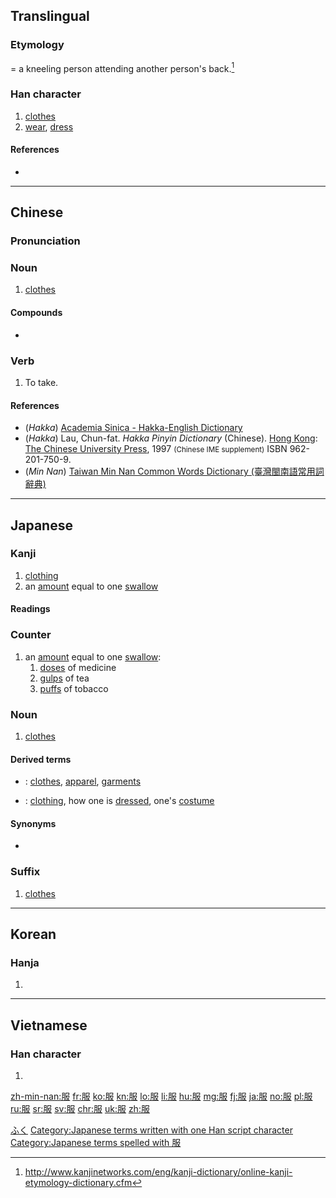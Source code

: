 ==Translingual==
{{stroke order}}

===Etymology===
{{Han compound|ls=ic|卩|又|⺼|t1=kneeling person|t2=spread hands|t3=person's back}} = a kneeling person attending another person's back.<ref>http://www.kanjinetworks.com/eng/kanji-dictionary/online-kanji-etymology-dictionary.cfm</ref>

===Han character===
{{Han char|rn=74|rad=月|as=04|sn=8|four=77247|canj=BSLE|ids=⿰月𠬝}}

# [[clothes]]
# [[wear]], [[dress]]

====References====
<references/>
* {{Han ref|kx=0505.020|dkj=14345|dj=0883.140|hdz=32053.070|uh=670D|ud=26381|bh=AA41|bd=43585}}

----

==Chinese==
{{zh-forms}}

===Pronunciation===
{{zh-pron
|m=fú,fù,bì
|c=fuk6
|h=pfs=fu̍k;hpy=fug6
|mn=ho̍k
|w=
|mc=y
|oc=y
|ma=|ma2=
|cat=n,v
}}

===Noun===
{{zh-noun}}

# [[clothes]]

====Compounds====
* {{zh-l|衣服}}

===Verb===
{{zh-verb}}

# To take.

====References====
* (''Hakka'') [http://minhakka.ling.sinica.edu.tw/bkg/hakyin/search.php?DETAIL=1&LIMIT=id=6423&dbname=su_tian_1&graph=2 Academia Sinica - Hakka-English Dictionary]
* (''Hakka'') Lau, Chun-fat. ''Hakka Pinyin Dictionary'' (Chinese). [[Hong Kong]]: [[w:Chinese University of Hong Kong|The Chinese University Press]], 1997 <small>(Chinese IME supplement)</small> ISBN 962-201-750-9.
* (''Min Nan'') [http://twblg.dict.edu.tw/holodict_new/result_detail.jsp?n_no=4200&curpage=1&sample=%E6%9C%8D&radiobutton=1&querytarget=1&limit=20&pagenum=2&rowcount=21 Taiwan Min Nan Common Words Dictionary (臺灣閩南語常用詞辭典)]

----

==Japanese==

===Kanji===
{{ja-kanji|grade=3|rs=月04}}

# [[clothing]]
# an [[amount]] equal to one [[swallow]] {{qualifier|act of swallowing}}

====Readings====
{{ja-readings
|goon=[[ぶ]] (bu) {{non-joyo-reading}}, [[ぶく]] (buku) {{non-joyo-reading}}
|kanon=[[ふう]] (fū) {{non-joyo-reading}}, [[ふく]] (fuku)
|kun=[[まつらう]] ([[服う]], matsurau) {{non-joyo-reading}}, [[まつろう]] ([[服う]], matsurou) {{non-joyo-reading}}
|nanori=[[はつ]] (hatsu), [[はら]] (hara)
}}

===Counter===
{{ja-pos|counter|ふく}}

# an [[amount]] equal to one [[swallow]]:
## [[dose]]s of medicine
## [[gulp]]s of tea
## [[puff]]s of tobacco

===Noun===
{{ja-noun|ふく}}

# [[clothes]]

====Derived terms====
{{der-top}}
* {{ja-r|衣服|いふく}}: [[clothes]], [[apparel]], [[garments]]
* {{ja-r|服装|ふくそう}}: [[clothing]], how one is [[dressed]], one's [[costume]]
{{der-bottom}}

====Synonyms====
* {{sense|clothing}} {{ja-r|衣類|いるい}}

===Suffix===
{{ja-pos|suffix|ふく}}

# [[clothes]]

[[Category:1000 Japanese basic words|ふく]]
[[Category:Japanese terms written with one Han script character]]
[[Category:Japanese terms spelled with 服]]

----

==Korean==

===Hanja===
{{ko-hanja|hangeul=[[복]]|eumhun=|rv=bok|mr=pok|y=pok}}

# {{defn|lang=ko|sort=月04}}

----

==Vietnamese==

===Han character===
{{vi-hantu|[[phục]]|rs=月04}}

# {{defn|lang=vi|sort=月04}}

[[zh-min-nan:服]]
[[fr:服]]
[[ko:服]]
[[kn:服]]
[[lo:服]]
[[li:服]]
[[hu:服]]
[[mg:服]]
[[fj:服]]
[[ja:服]]
[[no:服]]
[[pl:服]]
[[ru:服]]
[[sr:服]]
[[sv:服]]
[[chr:服]]
[[uk:服]]
[[zh:服]]